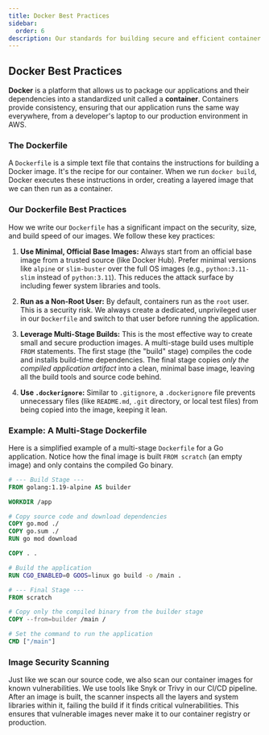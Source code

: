 ```yaml
---
title: Docker Best Practices
sidebar:
  order: 6
description: Our standards for building secure and efficient container images.
---
```


## Docker Best Practices

**Docker** is a platform that allows us to package our applications and their dependencies into a standardized unit called a **container**. Containers provide consistency, ensuring that our application runs the same way everywhere, from a developer's laptop to our production environment in AWS.

### The Dockerfile

A `Dockerfile` is a simple text file that contains the instructions for building a Docker image. It's the recipe for our container. When we run `docker build`, Docker executes these instructions in order, creating a layered image that we can then run as a container.

### Our Dockerfile Best Practices

How we write our `Dockerfile` has a significant impact on the security, size, and build speed of our images. We follow these key practices:

1.  **Use Minimal, Official Base Images:** Always start from an official base image from a trusted source (like Docker Hub). Prefer minimal versions like `alpine` or `slim-buster` over the full OS images (e.g., `python:3.11-slim` instead of `python:3.11`). This reduces the attack surface by including fewer system libraries and tools.

2.  **Run as a Non-Root User:** By default, containers run as the `root` user. This is a security risk. We always create a dedicated, unprivileged user in our `Dockerfile` and switch to that user before running the application.

3.  **Leverage Multi-Stage Builds:** This is the most effective way to create small and secure production images. A multi-stage build uses multiple `FROM` statements. The first stage (the "build" stage) compiles the code and installs build-time dependencies. The final stage copies *only the compiled application artifact* into a clean, minimal base image, leaving all the build tools and source code behind.

4.  **Use `.dockerignore`:** Similar to `.gitignore`, a `.dockerignore` file prevents unnecessary files (like `README.md`, `.git` directory, or local test files) from being copied into the image, keeping it lean.

### Example: A Multi-Stage Dockerfile

Here is a simplified example of a multi-stage `Dockerfile` for a Go application. Notice how the final image is built `FROM scratch` (an empty image) and only contains the compiled Go binary.

```dockerfile
# --- Build Stage ---
FROM golang:1.19-alpine AS builder

WORKDIR /app

# Copy source code and download dependencies
COPY go.mod ./
COPY go.sum ./
RUN go mod download

COPY . .

# Build the application
RUN CGO_ENABLED=0 GOOS=linux go build -o /main .

# --- Final Stage ---
FROM scratch

# Copy only the compiled binary from the builder stage
COPY --from=builder /main /

# Set the command to run the application
CMD ["/main"]

```

### Image Security Scanning

Just like we scan our source code, we also scan our container images for known vulnerabilities. We use tools like Snyk or Trivy in our CI/CD pipeline. After an image is built, the scanner inspects all the layers and system libraries within it, failing the build if it finds critical vulnerabilities. This ensures that vulnerable images never make it to our container registry or production.
